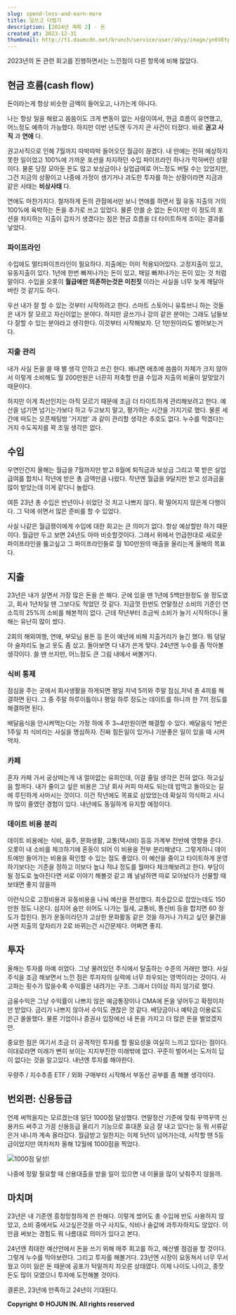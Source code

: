 ```yaml
---
slug: spend-less-and-earn-more
title: 덜쓰고 더벌기
description: [2024년 계획 2] - 돈
created_at: 2023-12-31
thumbnail: http://t1.daumcdn.net/brunch/service/user/aVyy/image/yn6VEtpt54_iAqJ-DZzAxjRQqxw.jpeg
---
```


2023년의 돈 관련 회고를 진행하면서는 느낀점이 다른 항목에 비해 많았다.

## **현금 흐름(cash flow)**

돈이라는게 항상 비슷한 금액이 들어오고, 나가는게 아니다.

나는 항상 일을 해왔고 씀씀이도 크게 변동이 없는 사람이여서, 현금 흐름이 유연했고, 어느정도 예측이 가능했다. 하지만 이번 년도엔 두가지
큰 사건이 터졌다. 바로 **권고 사직** 과 **연애** 다.

권고사직으로 인해 7월까지 따박따박 들어오던 월급이 끊겼다. 내 딴에는 전혀 예상하지 못한 일이었고 100%에 가까운 포션을 차지하던 수입
파이프라인 하나가 막혀버린 상황이다. 물론 당장 모아둔 돈도 많고 보상금이나 실업급여로 어느정도 버틸 수는 있었지만, 그건 지금의 상황이고
나중에 가정이 생기거나 과도한 투자를 하는 상황이라면 지금과 같은 사태는 **비상사태** 다.

연애도 마찬가지다. 철저하게 돈의 관점에서만 보니 연애를 하면서 월 유동 지출의 거의 100%에 육박하는 돈을 추가로 쓰고 있었다. 물론
안쓸 순 없는 돈이지만 이 정도의 포션을 차지하는 지출이 갑자기 생겼다는 점은 현금 흐름을 더 타이트하게 조이는 결과를 낳았다.

### **파이프라인**

수입에도 멀티파이프라인이 필요하다. 지출에는 이미 적용되어있다. 고정지출이 있고, 유동지출이 있다. 1년에 한번 빠져나가는 돈이 있고, 매일
빠져나가는 돈이 있는 것 처럼 말이다. 수입을 오롯이 **월급에만 의존하는것은 미친짓** 이라는 사실을 너무 늦게 깨달아버린 것 같기도
하다.

우선 내가 잘 할 수 있는 것부터 시작하려고 한다. 스마트 스토어니 유튜브니 하는 것들은 내가 잘 모르고 자신이없는 분야다. 하지만 글쓰기나
강의 같은 분야는 그래도 남들보다 잘할 수 있는 분야라고 생각한다. 이것부터 시작해보자. 단 1만원이라도 벌어보는거다.

### **지출 관리**

내가 사실 돈을 쓸 때 별 생각 안하고 쓰긴 한다. 왜냐면 애초에 씀씀이 자체가 크지 않아서 이렇게 소비해도 월 200만원은 너끈히 저축할
만큼 수입과 지출의 비율이 알맞았기 때문이다.

하지만 이게 최선인지는 아직 모르기 때문에 조금 더 타이트하게 관리해보려고 한다. 예산을 넘기면 넘기는가보다 하고 두고보지 말고, 평가하는
시간을 가지기로 했다. 물론 세간에 떠도는 오픈채팅방 '거지방' 과 같이 관리할 생각은 추호도 없다. 누수를 막겠다는거지 수도꼭지를 꽉 조일
생각은 없다.

## **수입**

우연인건지 올해는 월급을 7월까지만 받고 8월에 퇴직금과 보상금 그리고 쭉 받은 실업급여를 합치니 작년에 받은 총 금액만큼 나왔다. 작년엔
월급을 9달치만 받고 성과금을 많이 받았는데 이게 같다니 놀랍다.

여튼 23년 총 수입은 반년이나 쉬었던 것 치고 나쁘지 않다. 확 떨어지지 않은게 다행이다. 그 덕에 쉬면서 많은 준비를 할 수 있었다.

사실 나같은 월급쟁이에게 수입에 대한 회고는 큰 의미가 없다. 항상 예상할만 하기 때문이다. 월급만 두고 보면 24년도 아마 비슷할것이다.
그래서 위에서 언급한대로 새로운 파이프라인을 뚫고싶고 그 파이프라인들로 월 100만원의 매출을 올리는게 올해의 목표다.

## **지출**

23년은 내가 살면서 가장 많은 돈을 쓴 해다. 군에 있을 땐 1년에 5백만원정도 쓸 정도였고, 회사 1년차일 땐 그보다도 적었던 것 같다.
지금껏 한번도 연말정산 소비의 기준인 연소득의 25%의 소비를 해본적이 없다. 근데 작년부터 조금씩 소비가 늘기 시작하더니 올해는 유난히
많이 썼다.

2회의 해외여행, 연애, 부모님 용돈 등 돈이 예년에 비해 지출거리가 늘긴 했다. 뭐 덩달아 술자리도 늘고 옷도 좀 샀고. 돌아보면 다 내가
쓴게 맞다. 24년엔 누수를 좀 막아볼 생각이다. 쓸 땐 쓰지만, 어느정도 큰 그림 내에서 써볼거다.

### **식비 통제**

점심을 주는 곳에서 회사생활을 하게되면 평일 저녁 5끼와 주말 점심,저녁 총 4끼를 해결하면 된다. 그 중 주말 하루이틀이나 평일 하루
정도는 데이트를 하니까 한 7끼 정도를 해결하면 된다.

배달음식을 안시켜먹는다는 가정 하에 주 3~4만원이면 해결할 수 있다. 배달음식 1번은 1주일 치 식비라는 사실을 명심하자. 진짜 힘든일이
있거나 기분좋은 일이 있을 때 시켜먹자.

### **카페**

혼자 카페 가서 궁상떠는게 내 얼마없는 유희인데, 이걸 줄일 생각은 전혀 없다. 하고싶음 할꺼다. 내가 줄이고 싶은 비용은 그냥 회사 커피
마셔도 되는데 밥먹고 돌아오는 길에 루틴하게 사마시는 것이다. 이건 작년에도 목표로 삼았었는데 확실히 의식하고 사니까 많이 줄였던 경험이
있다. 내년에도 동일하게 유지할 예정이다.

### **데이트 비용 분리**

데이트 비용에는 식비, 음주, 문화생활, 교통(택시비) 등등 가계부 전반에 영향을 준다. 오롯이 내 소비를 체크하기에 혼동이 되어 이 비용을
전부 분리해냈다. 그렇게하니 데이트에만 들어가는 비용을 확인할 수 있는 점도 좋았다. 이 예산을 줄이고 타이트하게 운영하기보다는 기준을
정하고 이보다 높냐 적냐 정도를 월마다 체크해보려고 한다. 부담이 될 정도로 높아진다면 서로 이야기 해볼것 같고 꽤 널널하면 따로 모아놨다가
선물할 때 보태면 좋지 않을까

이런식으로 고정비용과 유동비용을 나눠 예산을 편성했다. 최솟값으로 잡았는데도 150만원 정도 나온다. 심지어 숨만 쉬어도 나가는 월세,
교통비, 통신비 등을 합치면 60 정도가 잡힌다. 뭔가 운동이라던가 고상한 문화활동 같은 것을 하거나 가지고 싶던 물건을 사면 지출의
앞자리가 2로 바뀌는건 시간문제다. 어쩌면 좋지.

## **투자**

올해는 투자를 아예 쉬었다. 그냥 물려있던 주식에서 탈출하는 수준의 거래만 했다. 사실 주식을 조금 해보면서 느낀 점은 투자자의 실력에 너무
좌우되는 영역이라는 것이다. 사고파는 횟수가 많을수록 수익률은 내려가는 구조. 그래서 더이상 하지 않기로 했다.

금융수익은 그냥 수익률이 나쁘지 않은 예금통장이나 CMA에 돈을 넣어두고 확정이자만 받았다. 금리가 나쁘지 않아서 수익도 괜찮은 것 같다.
배당금이나 예탁금 이용료도 은근 쏠쏠했다. 물론 기업이나 증권사 입장에선 내 돈을 가지고 더 많은 돈을 벌었겠지만.

중요한 점은 여기서 조금 더 공격적인 투자를 할 필요성을 여실히 느끼고 있다는 점이다. 이대로라면 미래가 뻔히 보이는 지지부진한 미래밖에
없다. 꾸준히 벌어서는 도저히 답이 없다는 것을 알고있다. 내년엔 투자를 해야한다.

우량주 / 지수추종 ETF / 외화 구매부터 시작해서 부동산 공부를 좀 해볼 생각이다.

## **번외편: 신용등급**

언제 써먹을지는 모르겠는데 일단 1000점 달성했다. 연말정산 기준에 맞춰 꾸역꾸역 신용카드 써주고 가끔 신용등급 올리기 기능으로 휴대폰
요금 잘 내고 있다는 둥 뭐 서류같은거 내니까 계속 올라갔다. 월급받고 일한지는 이제 5년이 넘어가는데, 시작할 땐 5등급이었지만 여차저차
올해 12월에 1000점을 찍었다.

![](http://t1.daumcdn.net/brunch/service/user/aVyy/image/09Pt3KVHc5L9aodjgiuglQywue4.jpg)1000점
달성!

나중에 정말 필요할 때 신용대출을 받을 일이 있으면 내 이율을 많이 낮춰주지 않을까.

## **마치며**

23년은 내 기준엔 흥청망청하게 쓴 한해다. 이렇게 썼어도 총 수입에 반도 사용하지 않았고, 소비 중에서도 사고싶은것을 마구 사지도, 식비나
술값에 과투자하지도 않았다. 이만큼 써보는 경험도 뭐 나름대로 의미가 있다고 본다.

24년엔 최대한 예산안에서 돈을 쓰기 위해 매주 회고를 하고, 예산별 점검을 할 것이다. 그렇게 누수를 막아보련다. 그리고 투자를 해볼거다.
23년엔 시장이 요동쳐서 너무 무서웠고 이미 잃은 돈 때문에 공포가 턱밑까지 차오른 상태였다. 이제 나이도 나이고, 종잣돈도 많이 모였으니
투자에 도전해볼 것이다.

결론은, 23년에 만족하고 24년이 기대된다.


**Copyright © HOJUN IN. All rights reserved**